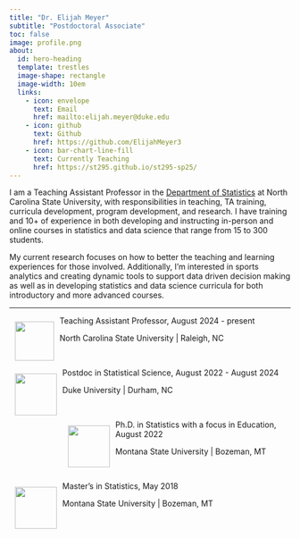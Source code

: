 ```yaml
---
title: "Dr. Elijah Meyer"
subtitle: "Postdoctoral Associate" 
toc: false
image: profile.png
about:
  id: hero-heading
  template: trestles
  image-shape: rectangle
  image-width: 10em
  links:
    - icon: envelope
      text: Email
      href: mailto:elijah.meyer@duke.edu
    - icon: github
      text: Github
      href: https://github.com/ElijahMeyer3
    - icon: bar-chart-line-fill
      text: Currently Teaching
      href: https://st295.github.io/st295-sp25/
---
```


I am a Teaching Assistant Professor in the [Department of Statistics](https://statistics.sciences.ncsu.edu/) at North Carolina State University, with responsibilities in teaching, TA training, curricula development, program development, and research. I have training and 10+ of experience in both developing and instructing in-person and online courses in statistics and data science that range from 15 to 300 students.

My current research focuses on how to better the teaching and learning experiences for those involved. Additionally, I'm interested in sports analytics and creating dynamic tools to support data driven decision making as well as in developing statistics and data science curricula for both introductory and more advanced courses.

------------------------------------------------------------------------

![](images/nc-state.png){style="float: left; padding: 10px;" fig-align="left" width="70"} Teaching Assistant Professor, August 2024 - present

North Carolina State University \| Raleigh, NC

<br>


![](images/Duke-University-Logo.png){style="float: left; padding: 10px;" fig-align="left" width="75"} Postdoc in Statistical Science, August 2022 - August 2024

Duke University \| Durham, NC

<br>

![](images/montana-state-bobcats.png){style="float: left; padding: 10px;" width="75"}Ph.D. in Statistics with a focus in Education, August 2022

Montana State University \| Bozeman, MT

<br>

![](images/montana-state-bobcats.png){style="float: left; padding: 10px;" width="75"}Master's in Statistics, May 2018

Montana State University \| Bozeman, MT
